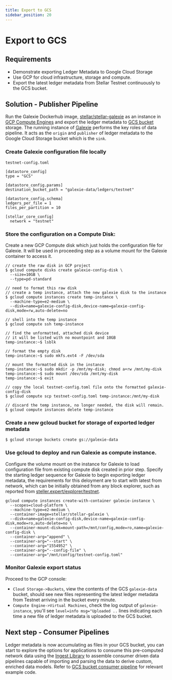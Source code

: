 ```yaml
---
title: Export to GCS
sidebar_position: 20
---
```


# Export to GCS

## Requirements

- Demonstrate exporting Ledger Metadata to Google Cloud Storage
- Use GCP for cloud infrastructure, storage and compute.
- Export the latest ledger metadata from Stellar Testnet continuously to the GCS bucket.

## Solution - Publisher Pipeline

Run the Galexie Dockerhub image, [stellar/stellar-galexie](https://hub.docker.com/r/stellar/stellar-galexie) as an instance in [GCP Compute Engines](https://cloud.google.com/run/docs/create-jobs) and export the ledger metadata to [GCS bucket](https://cloud.google.com/storage/docs/json_api/v1/buckets) storage. The running instance of [Galexie](/data/galexie/README.mdx) performs the key roles of data pipeline. It acts as the `origin` and `publisher` of ledger metadata to the Google Cloud Storage bucket which is the `sink`.

### Create Galexie configuration file locally

`testnet-config.toml`

<CodeExample>

```
[datastore_config]
type = "GCS"

[datastore_config.params]
destination_bucket_path = "galexie-data/ledgers/testnet"

[datastore_config.schema]
ledgers_per_file = 1
files_per_partition = 10

[stellar_core_config]
  network = "testnet"
```

</CodeExample>

### Store the configuration on a Compute Disk:

Create a new GCP Compute disk which just holds the configuration file for Galexie. It will be used in proceeding step as a volume mount for the Galexie container to access it.

<CodeExample>

```
// create the raw disk in GCP project
$ gcloud compute disks create galexie-config-disk \
  --size=10GB \
  --type=pd-standard

// need to format this raw disk
// create a temp instance, attach the new galexie disk to the instance
$ gcloud compute instances create temp-instance \
  --machine-type=e2-medium \
  --disk=name=galexie-config-disk,device-name=galexie-config-disk,mode=rw,auto-delete=no

// shell into the temp instance
$ gcloud compute ssh temp-instance

// find the unformatted, attached disk device
// it will be listed with no mountpoint and 10GB
temp-instance:~$ lsblk

// format the empty disk
temp-instance:~$ sudo mkfs.ext4 -F /dev/sda

// mount the formatted disk in the instance
temp-instance:~$ sudo mkdir -p /mnt/my-disk; chmod a+rw /mnt/my-disk
temp-instance:~$ sudo mount /dev/sda /mnt/my-disk
temp-instance:~$ exit

// copy the local testnet-config.toml file onto the formatted galexie-config-disk
$ gcloud compute scp testnet-config.toml temp-instance:/mnt/my-disk

// discard the temp instance, no longer needed, the disk will remain.
$ gcloud compute instances delete temp-instance

```

</CodeExample>

### Create a new gcloud bucket for storage of exported ledger metadata

<CodeExample>

```
$ gcloud storage buckets create gs://galexie-data
```

</CodeExample>

### Use gcloud to deploy and run Galexie as compute instance.

Configure the volume mount on the instance for Galexie to load configuration file from existing compute disk created in prior step. Specify the starting ledger sequence for Galexie to begin exporting ledger metadata, the requirements for this deloyment are to start with latest from network, which can be initially obtained from any block explorer, such as reported from [steller.expert/explorer/testnet](https://stellar.expert/explorer/testnet).

<CodeExample>

```
gcloud compute instances create-with-container galexie-instance \
  --scopes=cloud-platform \
  --machine-type=e2-medium \
  --container-image=stellar/stellar-galexie \
  --disk=name=galexie-config-disk,device-name=galexie-config-disk,mode=ro,auto-delete=no \
  --container-mount-disk=mount-path=/mnt/config,mode=ro,name=galexie-config-disk \
  --container-arg="append" \
  --container-arg="--start" \
  --container-arg="1554952" \
  --container-arg="--config-file" \
  --container-arg="/mnt/config/testnet-config.toml"
```

</CodeExample>

### Monitor Galexie export status

Proceed to the GCP console:

- `Cloud Storage->Buckets`, view the contents of the GCS `galexie-data` bucket, should see new files representing the latest ledger metadata from Testnet arriving in the bucket every minute.
- `Compute Engine->Virtual Machines`, check the log output of `galexie-instance`, you'll see `level=info msg="Uploaded ..` lines indicating each time a new file of ledger metadata is uploaded to the GCS bucket.

## Next step - Consumer Pipelines

Ledger metadata is now accumulating as files in your GCS bucket, you can start to explore the options for applications to consume this pre-computed network data using the [Ingest Library](/data/ingest-library/README.mdx) to assemble consumer driven data pipelines capable of importing and parsing the data to derive custom, enriched data models. Refer to [GCS bucket consumer pipeline](https://developers.stellar.org/docs/build/apps/ingest-sdk/overview#ledger-metadata-consumer-pipeline) for relevant example code.
